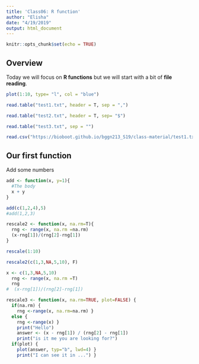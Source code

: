 ```yaml
---
title: 'Class06: R function'
author: "Elisha"
date: "4/19/2019"
output: html_document
---
```


```r
knitr::opts_chunk$set(echo = TRUE)
```

## Overview
Today we will focus on **R functions** but we will start with a bit of **file reading**.

```r
plot(1:10, type= "l", col = "blue")
```

```r
read.table("test1.txt", header = T, sep = ",")
```

```r
read.table("test2.txt", header = T, sep= "$")
```


```r
read.table("test3.txt", sep = "")
```



```r
read.csv("https://bioboot.github.io/bggn213_S19/class-material/test1.txt")
```

## Our first function
Add some numbers
```r
add <- function(x, y=1){
  #The body
  x + y
}
```
```r
add(c(1,2,4),5)
#add(1,2,3)
```
```r
rescale2 <- function(x, na.rm=T){
  rng <- range(x, na.rm =na.rm)
  (x-rng[1])/(rng[2]-rng[1])
}
```
```r
rescale(1:10)
```

```r
rescale2(c(1,3,NA,5,10), F)
```
```r
x <- c(1,3,NA,5,10)
  rng <- range(x, na.rm =T)
  rng
#  (x-rng[1])/(rng[2]-rng[1])

```


```r
rescale3 <- function(x, na.rm=TRUE, plot=FALSE) { 
  if(na.rm) {
    rng <-range(x, na.rm=na.rm) } 
  else {
    rng <-range(x) }
    print("Hello") 
    answer <- (x - rng[1]) / (rng[2] - rng[1]) 
    print("is it me you are looking for?") 
  if(plot) {
    plot(answer, typ="b", lwd=4) } 
    print("I can see it in ...") }
```





















